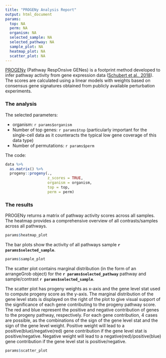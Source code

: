 ```yaml
---
title: "PROGENy Analysis Report"
output: html_document
params:
  top: NA
  perm: NA
  organism: NA
  selected_sample: NA
  selected_pathway: NA
  sample_plot: NA
  heatmap_plot: NA
  scatter_plot: NA
---
```


[PROGENy](https://saezlab.github.io/progeny/) (Pathway RespOnsive GENes) is a footprint method developed to infer pathway activity from gene expression data ([Schubert et al., 2018](http://europepmc.org/abstract/MED/29295995)). 
The scores are calculated using a linear models with weights based on consensus gene signatures obtained from publicly available perturbation experiments. 

### The analysis

The selected parameters:

- organism: `r params$organism`
- Number of top genes: `r params$top` (particularly important for the single-cell data as it counteracts the typical low gene coverage of this data type)
- Number of permutations: `r params$perm`

The code:

```r
data %>%
  as.matrix() %>%
  progeny::progeny(., 
                   z_scores = TRUE, 
                   organism = organism,
                   top = top,
                   perm = perm)
```

### The results

PROGENy returns a matrix of pathway activity scores across all samples.
The heatmap provides a comprehensive overview of all contrasts/samples across all pathways.

```r
params$heatmap_plot
```

The bar plots show the activity of all pathways sample **`r params$selected_sample`**.

```r
params$sample_plot
```

The scatter plot contains marginal distribution (in the form of an arrangeGrob object) for the **`r params$selected_pathway`** pathway and sample/contrast **`r params$selected_sample`**. 

The scatter plot has progeny weights as x-axis and the gene level stat used to compute progeny score as the y-axis. 
The marginal distribution of the gene level stats is displayed on the right of the plot to give visual support of the significance of each gene contributing to the progeny pathway score. 
The red and blue represent the positive and negative contribution of genes to the progeny pathway, respectively. 
For each gene contribution, 4 cases are possible, as the combinations of the sign of the gene level stat and the sign of the gene level weight. 
Positive weight will lead to a positive(blue)/negative(red) gene contribution if the gene level stat is positive/negative. 
Negative weight will lead to a negative(red)/positive(blue) gene contribution if the gene level stat is positive/negative.

```r
params$scatter_plot
```